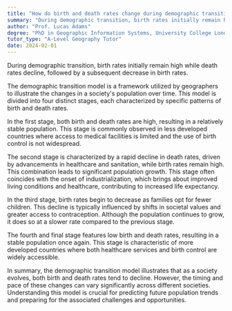 ```yaml
---
title: "How do birth and death rates change during demographic transition?"
summary: "During demographic transition, birth rates initially remain high while death rates decrease, then birth rates also decline."
author: "Prof. Lucas Adams"
degree: "PhD in Geographic Information Systems, University College London"
tutor_type: "A-Level Geography Tutor"
date: 2024-02-01
---
```


During demographic transition, birth rates initially remain high while death rates decline, followed by a subsequent decrease in birth rates.

The demographic transition model is a framework utilized by geographers to illustrate the changes in a society's population over time. This model is divided into four distinct stages, each characterized by specific patterns of birth and death rates.

In the first stage, both birth and death rates are high, resulting in a relatively stable population. This stage is commonly observed in less developed countries where access to medical facilities is limited and the use of birth control is not widespread.

The second stage is characterized by a rapid decline in death rates, driven by advancements in healthcare and sanitation, while birth rates remain high. This combination leads to significant population growth. This stage often coincides with the onset of industrialization, which brings about improved living conditions and healthcare, contributing to increased life expectancy.

In the third stage, birth rates begin to decrease as families opt for fewer children. This decline is typically influenced by shifts in societal values and greater access to contraception. Although the population continues to grow, it does so at a slower rate compared to the previous stage.

The fourth and final stage features low birth and death rates, resulting in a stable population once again. This stage is characteristic of more developed countries where both healthcare services and birth control are widely accessible.

In summary, the demographic transition model illustrates that as a society evolves, both birth and death rates tend to decline. However, the timing and pace of these changes can vary significantly across different societies. Understanding this model is crucial for predicting future population trends and preparing for the associated challenges and opportunities.
    